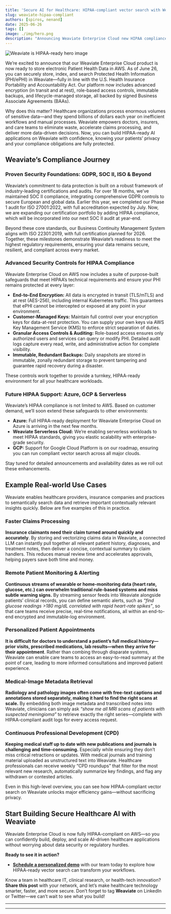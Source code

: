 ```yaml
---
title: 'Secure AI for Healthcare: HIPAA-compliant vector search with Weaviate'
slug: weaviate-hipaa-compliant
authors: [spiros, nenand]
date: 2025-06-26
tags: []
image: ./img/hero.png
description: "Announcing Weaviate Enterprise Cloud new HIPAA compliance on AWS, enabling secure PHI storage, search, and vector-powered AI for healthcare workloads."
---
```



![Weaviate is HIPAA-ready hero image](./img/hero.png)

We’re excited to announce that our Weaviate Enterprise Cloud product is now ready to store electronic Patient Health Data in AWS. As of June 26, you can securely store, index, and search Protected Health Information (PHI/ePHI) in Weaviate—fully in line with the U.S. Health Insurance Portability and Accountability Act. Our platform now includes advanced encryption (in transit and at rest), role-based access controls, immutable backups, and lifecycle-managed storage, all backed by signed Business Associate Agreements (BAAs).

Why does this matter? Healthcare organizations process enormous volumes of sensitive data—and they spend billions of dollars each year on inefficient workflows and manual processes. Weaviate empowers doctors, insurers, and care teams to eliminate waste, accelerate claims processing, and deliver more data-driven decisions. Now, you can build HIPAA-ready AI applications on Weaviate with confidence, knowing your patients’ privacy and your compliance obligations are fully protected.

## Weaviate’s Compliance Journey

### Proven Security Foundations: GDPR, SOC II, ISO & Beyond

Weaviate’s commitment to data protection is built on a robust framework of industry-leading certifications and audits. For over 18 months, we’ve maintained SOC II compliance, integrating comprehensive GDPR controls to secure European and global data. Earlier this year, we completed our Phase 1 audit for ISO 27001:2022, with full accreditation expected by July. Now, we are expanding our certification portfolio by adding HIPAA compliance, which will be incorporated into our next SOC II audit at year-end.

Beyond these core standards, our Business Continuity Management System aligns with ISO 22301:2019, with full certification planned for 2026\. Together, these milestones demonstrate Weaviate’s readiness to meet the highest regulatory requirements, ensuring your data remains secure, resilient, and compliant across every market.

### Advanced Security Controls for HIPAA Compliance

Weaviate Enterprise Cloud on AWS now includes a suite of purpose-built safeguards that meet HIPAA’s technical requirements and ensure your PHI remains protected at every layer:

* **End-to-End Encryption:** All data is encrypted in transit (TLS/mTLS) and at rest (AES-256), including internal Kubernetes traffic. This guarantees that ePHI cannot be intercepted or exposed at any point in your environment.  
* **Customer-Managed Keys:** Maintain full control over your encryption keys for data-at-rest protection. You can supply your own keys via AWS Key Management Service (KMS) to enforce strict separation of duties.  
* **Granular Access Controls & Auditing:** Role-based access ensures only authorized users and services can query or modify PHI. Detailed audit logs capture every read, write, and administrative action for complete visibility.  
* **Immutable, Redundant Backups:** Daily snapshots are stored in immutable, zonally redundant storage to prevent tampering and guarantee rapid recovery during a disaster.

These controls work together to provide a turnkey, HIPAA-ready environment for all your healthcare workloads.

### Future HIPAA Support: Azure, GCP & Serverless

Weaviate’s HIPAA compliance is not limited to AWS. Based on customer demand, we’ll soon extend these safeguards to other environments:

* **Azure:** Full HIPAA-ready deployment for Weaviate Enterprise Cloud on Azure is arriving in the next few months.  
* **Weaviate Serverless Cloud:** We’re enabling serverless workloads to meet HIPAA standards, giving you elastic scalability with enterprise-grade security.  
* **GCP:** Support for Google Cloud Platform is on our roadmap, ensuring you can run compliant vector search across all major clouds.

Stay tuned for detailed announcements and availability dates as we roll out these enhancements.

## Example Real-world Use Cases

Weaviate enables healthcare providers, insurance companies and practices to semantically search data and retrieve important contextually relevant insights quickly. Below are five examples of this in practice.

### Faster Claims Processing

**Insurance claimants need their claim turned around quickly and accurately**. By storing and vectorizing claims data in Weaviate, a connected LLM can instantly pull together all relevant patient history, diagnoses, and treatment notes, then deliver a concise, contextual summary to claim handlers. This reduces manual review time and accelerates approvals, helping payers save both time and money.

### Remote Patient Monitoring & Alerting

**Continuous streams of wearable or home-monitoring data (heart rate, glucose, etc.) can overwhelm traditional rule-based systems and miss subtle warning signs.** By streaming sensor feeds into Weaviate alongside patients’ clinical records, you can define semantic alerts, such as *“find glucose readings \>180 mg/dL correlated with rapid heart-rate spikes”*, so that care teams receive precise, real-time notifications, all within an end-to-end encrypted and immutable-log environment.

### Personalized Patient Appointments

**It is difficult for doctors to understand a patient’s full medical history—prior visits, prescribed medications, lab results—when they arrive for their appointment**. Rather than combing through disparate systems, Weaviate can enable care teams to access an easy-to-read summary at the point of care, leading to more informed consultations and improved patient experience.

### Medical-Image Metadata Retrieval

**Radiology and pathology images often come with free-text captions and annotations stored separately, making it hard to find the right scans at scale.** By embedding both image metadata and transcribed notes into Weaviate, clinicians can simply ask *“show me all MRI scans of patients with suspected meningioma”* to retrieve exactly the right series—complete with HIPAA-compliant audit logs for every access request.

### Continuous Professional Development (CPD)

**Keeping medical staff up to date with new publications and journals is challenging and time-consuming.** Especially while ensuring they don’t miss critical retractions or updates. With medical journals and training material uploaded as unstructured text into Weaviate. Healthcare professionals can receive weekly “CPD roundups” that filter for the most relevant new research, automatically summarize key findings, and flag any withdrawn or contested articles.

Even in this high-level overview, you can see how HIPAA-compliant vector search on Weaviate unlocks major efficiency gains—without sacrificing privacy. 

## Start Building Secure Healthcare AI with Weaviate

Weaviate Enterprise Cloud is now fully HIPAA-compliant on AWS—so you can confidently build, deploy, and scale AI-driven healthcare applications without worrying about data security or regulatory hurdles.

**Ready to see it in action?**

* [**Schedule a personalized demo**](mailto:infosec@weaviate.io) with our team today to explore how HIPAA-ready vector search can transform your workflows.

Know a team in healthcare IT, clinical research, or health-tech innovation? **Share this post** with your network, and let’s make healthcare technology smarter, faster, and more secure. Don’t forget to tag **Weaviate** on LinkedIn or Twitter—we can’t wait to see what you build!

---

<SecurityFAQ faqType="HIPAA" />

---


<WhatsNext />